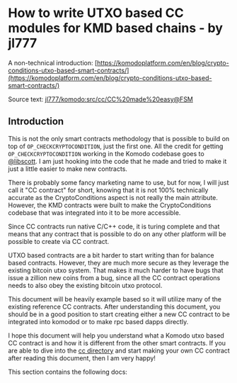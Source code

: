 
# How to write UTXO based CC modules for KMD based chains - by jl777

A non-technical introduction: [https://komodoplatform.com/en/blog/crypto-conditions-utxo-based-smart-contracts/](https://komodoplatform.com/en/blog/crypto-conditions-utxo-based-smart-contracts/)

Source text: [jl777/komodo:src/cc/CC%20made%20easy@FSM](https://github.com/jl777/komodo/blob/FSM/src/cc/CC%20made%20easy.md)

## Introduction

This is not the only smart contracts methodology that is possible to build on top of `OP_CHECKCRYPTOCONDITION`, just the first one. All the credit for getting `OP_CHECKCRYPTOCONDITION` working in the Komodo codebase goes to [@libscott](https://github.com/libscott). I am just hooking into the code that he made and tried to make it just a little easier to make new contracts.

There is probably some fancy marketing name to use, but for now, I will just call it "CC contract" for short, knowing that it is not 100% technically accurate as the CryptoConditions aspect is not really the main attribute. However, the KMD contracts were built to make the CryptoConditions codebase that was integrated into it to be more accessible.

Since CC contracts run native C/C++ code, it is turing complete and that means that any contract that is possible to do on any other platform will be possible to create via CC contract.

UTXO based contracts are a bit harder to start writing than for balance based contracts. However, they are much more secure as they leverage the existing bitcoin utxo system. That makes it much harder to have bugs that issue a zillion new coins from a bug, since all the CC contract operations needs to also obey the existing bitcoin utxo protocol.

This document will be heavily example based so it will utilize many of the existing reference CC contracts. After understanding this document, you should be in a good position to start creating either a new CC contract to be integrated into komodod or to make rpc based dapps directly.

I hope this document will help you understand what a Komodo utxo based CC contract is and how it is different from the other smart contracts. If you are able to dive into the [cc directory](https://github.com/jl777/komodo/tree/FSM/src/cc/) and start making your own CC contract after reading this document, then I am very happy!

This section contains the following docs: 

<TocForIndex />